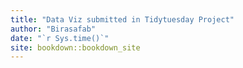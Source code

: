 ```yaml
--- 
title: "Data Viz submitted in Tidytuesday Project"
author: "Birasafab"
date: "`r Sys.time()`"
site: bookdown::bookdown_site
---
```

